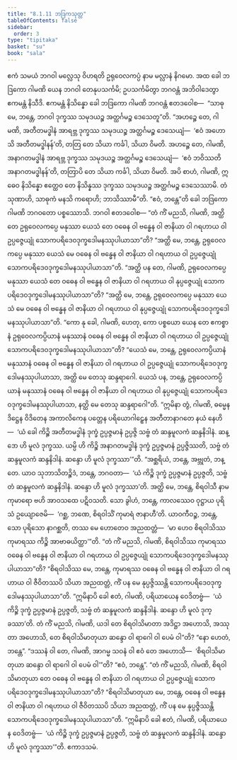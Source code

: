 ```yaml
---
title: "8.1.11 ဘဒြကသုတ္တ"
tableOfContents: false
sidebar:
  order: 3
type: "tipitaka"
basket: "su"
book: "sala"
---
```



<DynamicBreadcrumb />

<Division number="363" book="sala">

<Paragraph number="1603" book="sala">
ဧကံ သမယံ ဘဂဝါ မလ္လေသု ဝိဟရတိ ဥရုဝေလကပ္ပံ နာမ မလ္လာနံ နိဂမော. အထ ခေါ ဘဒြကော ဂါမဏိ ယေန ဘဂဝါ တေနုပသင်္ကမိ; ဥပသင်္ကမိတွာ ဘဂဝန္တံ အဘိဝါဒေတွာ ဧကမန္တံ နိသီဒိ. ဧကမန္တံ နိသိန္နော ခေါ ဘဒြကော ဂါမဏိ ဘဂဝန္တံ ဧတဒဝေါစ—  “သာဓု မေ, ဘန္တေ, ဘဂဝါ ဒုက္ခဿ သမုဒယဉ္စ အတ္ထင်္ဂမဉ္စ ဒေသေတူ”တိ. “အဟဉ္စေ တေ, ဂါမဏိ, အတီတမဒ္ဓါနံ အာရဗ္ဘ ဒုက္ခဿ သမုဒယဉ္စ အတ္ထင်္ဂမဉ္စ ဒေသေယျံ—  ‘ဧဝံ အဟောသိ အတီတမဒ္ဓါနန်’တိ, တတြ တေ သိယာ ကင်္ခါ, သိယာ ဝိမတိ. အဟဉ္စေ တေ, ဂါမဏိ, အနာဂတမဒ္ဓါနံ အာရဗ္ဘ ဒုက္ခဿ သမုဒယဉ္စ အတ္ထင်္ဂမဉ္စ ဒေသေယျံ—  ‘ဧဝံ ဘဝိဿတိ အနာဂတမဒ္ဓါနန်’တိ, တတြာပိ တေ သိယာ ကင်္ခါ, သိယာ ဝိမတိ. အပိ စာဟံ, ဂါမဏိ, ဣဓေဝ နိသိန္နော ဧတ္ထေဝ တေ နိသိန္နဿ ဒုက္ခဿ သမုဒယဉ္စ အတ္ထင်္ဂမဉ္စ ဒေသေဿာမိ. တံ သုဏာဟိ, သာဓုကံ မနသိ ကရောဟိ; ဘာသိဿာမီ”တိ. “ဧဝံ, ဘန္တေ”တိ ခေါ ဘဒြကော ဂါမဏိ ဘဂဝတော ပစ္စဿောသိ. ဘဂဝါ ဧတဒဝေါစ—
</Paragraph>

<Paragraph number="1604" book="sala">
“တံ ကိံ မညသိ, ဂါမဏိ, အတ္ထိ တေ ဥရုဝေလကပ္ပေ မနုဿာ ယေသံ တေ ဝဓေန ဝါ ဗန္ဓေန ဝါ ဇာနိယာ ဝါ ဂရဟာယ ဝါ ဥပ္ပဇ္ဇေယျုံ သောကပရိဒေဝဒုက္ခဒေါမနဿုပါယာသာ”တိ? “အတ္ထိ မေ, ဘန္တေ, ဥရုဝေလကပ္ပေ မနုဿာ ယေသံ မေ ဝဓေန ဝါ ဗန္ဓေန ဝါ ဇာနိယာ ဝါ ဂရဟာယ ဝါ ဥပ္ပဇ္ဇေယျုံ သောကပရိဒေဝဒုက္ခဒေါမနဿုပါယာသာ”တိ. “အတ္ထိ ပန တေ, ဂါမဏိ, ဥရုဝေလကပ္ပေ မနုဿာ ယေသံ တေ ဝဓေန ဝါ ဗန္ဓေန ဝါ ဇာနိယာ ဝါ ဂရဟာယ ဝါ နုပ္ပဇ္ဇေယျုံ သောကပရိဒေဝဒုက္ခဒေါမနဿုပါယာသာ”တိ? “အတ္ထိ မေ, ဘန္တေ, ဥရုဝေလကပ္ပေ မနုဿာ ယေသံ မေ ဝဓေန ဝါ ဗန္ဓေန ဝါ ဇာနိယာ ဝါ ဂရဟာယ ဝါ နုပ္ပဇ္ဇေယျုံ သောကပရိဒေဝဒုက္ခဒေါမနဿုပါယာသာ”တိ. “ကော နု ခေါ, ဂါမဏိ, ဟေတု, ကော ပစ္စယော ယေန တေ ဧကစ္စာနံ ဥရုဝေလကပ္ပိယာနံ မနုဿာနံ ဝဓေန ဝါ ဗန္ဓေန ဝါ ဇာနိယာ ဝါ ဂရဟာယ ဝါ ဥပ္ပဇ္ဇေယျုံ သောကပရိဒေဝဒုက္ခဒေါမနဿုပါယာသာ”တိ? “ယေသံ မေ, ဘန္တေ, ဥရုဝေလကပ္ပိယာနံ မနုဿာနံ ဝဓေန ဝါ ဗန္ဓေန ဝါ ဇာနိယာ ဝါ ဂရဟာယ ဝါ ဥပ္ပဇ္ဇေယျုံ သောကပရိဒေဝဒုက္ခဒေါမနဿုပါယာသာ, အတ္ထိ မေ တေသု ဆန္ဒရာဂေါ. ယေသံ ပန, ဘန္တေ, ဥရုဝေလကပ္ပိယာနံ မနုဿာနံ ဝဓေန ဝါ ဗန္ဓေန ဝါ ဇာနိယာ ဝါ ဂရဟာယ ဝါ နုပ္ပဇ္ဇေယျုံ သောကပရိဒေဝဒုက္ခဒေါမနဿုပါယာသာ, နတ္ထိ မေ တေသု ဆန္ဒရာဂေါ”တိ. “ဣမိနာ တွံ, ဂါမဏိ, ဓမ္မေန ဒိဋ္ဌေန ဝိဒိတေန အကာလိကေန ပတ္တေန ပရိယောဂါဠှေန အတီတာနာဂတေ နယံ နေဟိ—  ‘ယံ ခေါ ကိဉ္စိ အတီတမဒ္ဓါနံ ဒုက္ခံ ဥပ္ပဇ္ဇမာနံ ဥပ္ပဇ္ဇိ သဗ္ဗံ တံ ဆန္ဒမူလကံ ဆန္ဒနိဒါနံ. ဆန္ဒော ဟိ မူလံ ဒုက္ခဿ. ယမ္ပိ ဟိ ကိဉ္စိ အနာဂတမဒ္ဓါနံ ဒုက္ခံ ဥပ္ပဇ္ဇမာနံ ဥပ္ပဇ္ဇိဿတိ, သဗ္ဗံ တံ ဆန္ဒမူလကံ ဆန္ဒနိဒါနံ. ဆန္ဒော ဟိ မူလံ ဒုက္ခဿာ’”တိ. “အစ္ဆရိယံ, ဘန္တေ, အဗ္ဘုတံ, ဘန္တေ. ယာဝ သုဘာသိတဉ္စိဒံ, ဘန္တေ, ဘဂဝတာ—  ‘ယံ ကိဉ္စိ ဒုက္ခံ ဥပ္ပဇ္ဇမာနံ ဥပ္ပဇ္ဇတိ, သဗ္ဗံ တံ ဆန္ဒမူလကံ ဆန္ဒနိဒါနံ. ဆန္ဒော ဟိ မူလံ ဒုက္ခဿာ’တိ. အတ္ထိ မေ, ဘန္တေ, စိရဝါသီ နာမ ကုမာရော ဗဟိ အာဝသထေ ပဋိဝသတိ. သော ခွါဟံ, ဘန္တေ, ကာလဿေဝ ဝုဋ္ဌာယ ပုရိသံ ဥယျောဇေမိ—  ‘ဂစ္ဆ, ဘဏေ, စိရဝါသိံ ကုမာရံ ဇာနာဟီ’တိ. ယာဝကီဝဉ္စ, ဘန္တေ, သော ပုရိသော နာဂစ္ဆတိ, တဿ မေ ဟောတေဝ အညထတ္တံ—  ‘မာ ဟေဝ စိရဝါသိဿ ကုမာရဿ ကိဉ္စိ အာဗာဓယိတ္ထာ’”တိ.
</Paragraph>

<Paragraph number="1605" book="sala">
“တံ ကိံ မညသိ, ဂါမဏိ, စိရဝါသိဿ ကုမာရဿ ဝဓေန ဝါ ဗန္ဓေန ဝါ ဇာနိယာ ဝါ ဂရဟာယ ဝါ ဥပ္ပဇ္ဇေယျုံ သောကပရိဒေဝဒုက္ခဒေါမနဿုပါယာသာ”တိ? “စိရဝါသိဿ မေ, ဘန္တေ, ကုမာရဿ ဝဓေန ဝါ ဗန္ဓေန ဝါ ဇာနိယာ ဝါ ဂရဟာယ ဝါ ဇီဝိတဿပိ သိယာ အညထတ္တံ, ကိံ ပန မေ နုပ္ပဇ္ဇိဿန္တိ သောကပရိဒေဝဒုက္ခဒေါမနဿုပါယာသာ”တိ. “ဣမိနာပိ ခေါ ဧတံ, ဂါမဏိ, ပရိယာယေန ဝေဒိတဗ္ဗံ—  ‘ယံ ကိဉ္စိ ဒုက္ခံ ဥပ္ပဇ္ဇမာနံ ဥပ္ပဇ္ဇတိ, သဗ္ဗံ တံ ဆန္ဒမူလကံ ဆန္ဒနိဒါနံ. ဆန္ဒော ဟိ မူလံ ဒုက္ခဿာ’တိ.
</Paragraph>

<Paragraph number="1606" book="sala">
တံ ကိံ မညသိ, ဂါမဏိ, ယဒါ တေ စိရဝါသိမာတာ အဒိဋ္ဌာ အဟောသိ, အဿုတာ အဟောသိ, တေ စိရဝါသိမာတုယာ ဆန္ဒော ဝါ ရာဂေါ ဝါ ပေမံ ဝါ”တိ? “နော ဟေတံ, ဘန္တေ”. “ဒဿနံ ဝါ တေ, ဂါမဏိ, အာဂမ္မ သဝနံ ဝါ ဧဝံ တေ အဟောသိ—  ‘စိရဝါသိမာတုယာ ဆန္ဒော ဝါ ရာဂေါ ဝါ ပေမံ ဝါ’”တိ? “ဧဝံ, ဘန္တေ”.
</Paragraph>

<Paragraph number="1607" book="sala">
“တံ ကိံ မညသိ, ဂါမဏိ, စိရဝါသိမာတုယာ တေ ဝဓေန ဝါ ဗန္ဓေန ဝါ ဇာနိယာ ဝါ ဂရဟာယ ဝါ ဥပ္ပဇ္ဇေယျုံ သောကပရိဒေဝဒုက္ခဒေါမနဿုပါယာသာ”တိ? “စိရဝါသိမာတုယာ မေ, ဘန္တေ, ဝဓေန ဝါ ဗန္ဓေန ဝါ ဇာနိယာ ဝါ ဂရဟာယ ဝါ ဇီဝိတဿပိ သိယာ အညထတ္တံ, ကိံ ပန မေ နုပ္ပဇ္ဇိဿန္တိ သောကပရိဒေဝဒုက္ခဒေါမနဿုပါယာသာ”တိ. “ဣမိနာပိ ခေါ ဧတံ, ဂါမဏိ, ပရိယာယေန ဝေဒိတဗ္ဗံ—  ‘ယံ ကိဉ္စိ ဒုက္ခံ ဥပ္ပဇ္ဇမာနံ ဥပ္ပဇ္ဇတိ, သဗ္ဗံ တံ ဆန္ဒမူလကံ ဆန္ဒနိဒါနံ. ဆန္ဒော ဟိ မူလံ ဒုက္ခဿာ’”တိ.

</Paragraph>
</Division>

<Paragraph number="1608" type="center" book="sala">
ဧကာဒသမံ.
</Paragraph>
